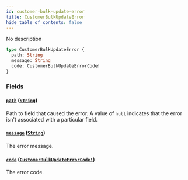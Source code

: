 ```yaml
---
id: customer-bulk-update-error
title: CustomerBulkUpdateError
hide_table_of_contents: false
---
```


No description

```graphql
type CustomerBulkUpdateError {
  path: String
  message: String
  code: CustomerBulkUpdateErrorCode!
}
```

### Fields

#### [`path`](#) ([`String`](../../../developer/api-reference/scalars/string))

Path to field that caused the error. A value of `null` indicates that the error isn't associated with a particular field.

#### [`message`](#) ([`String`](../../../developer/api-reference/scalars/string))

The error message.

#### [`code`](#) ([`CustomerBulkUpdateErrorCode!`](../../../developer/api-reference/enums/customer-bulk-update-error-code))

The error code.
